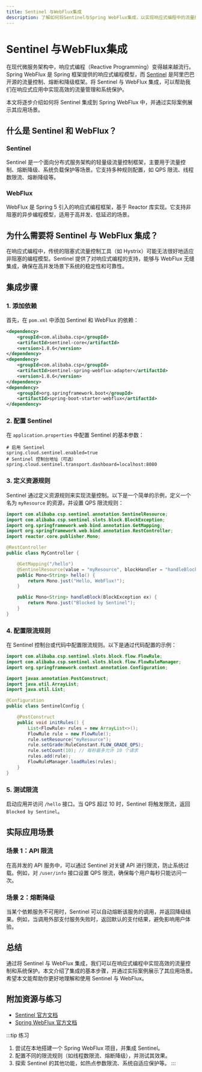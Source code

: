 ```yaml
---
title: Sentinel 与WebFlux集成
description: 了解如何将Sentinel与Spring WebFlux集成，以实现响应式编程中的流量控制、熔断和降级功能。
---
```


# Sentinel 与WebFlux集成

在现代微服务架构中，响应式编程（Reactive Programming）变得越来越流行。Spring WebFlux 是 Spring 框架提供的响应式编程模型，而 [Sentinel](https://sentinelguard.io/) 是阿里巴巴开源的流量控制、熔断和降级框架。将 Sentinel 与 WebFlux 集成，可以帮助我们在响应式应用中实现高效的流量管理和系统保护。

本文将逐步介绍如何将 Sentinel 集成到 Spring WebFlux 中，并通过实际案例展示其应用场景。

## 什么是 Sentinel 和 WebFlux？

### Sentinel
Sentinel 是一个面向分布式服务架构的轻量级流量控制框架，主要用于流量控制、熔断降级、系统负载保护等场景。它支持多种规则配置，如 QPS 限流、线程数限流、熔断降级等。

### WebFlux
WebFlux 是 Spring 5 引入的响应式编程框架，基于 Reactor 库实现。它支持非阻塞的异步编程模型，适用于高并发、低延迟的场景。

## 为什么需要将 Sentinel 与 WebFlux 集成？

在响应式编程中，传统的阻塞式流量控制工具（如 Hystrix）可能无法很好地适应非阻塞的编程模型。Sentinel 提供了对响应式编程的支持，能够与 WebFlux 无缝集成，确保在高并发场景下系统的稳定性和可靠性。

## 集成步骤

### 1. 添加依赖
首先，在 `pom.xml` 中添加 Sentinel 和 WebFlux 的依赖：

```xml
<dependency>
    <groupId>com.alibaba.csp</groupId>
    <artifactId>sentinel-core</artifactId>
    <version>1.8.6</version>
</dependency>
<dependency>
    <groupId>com.alibaba.csp</groupId>
    <artifactId>sentinel-spring-webflux-adapter</artifactId>
    <version>1.8.6</version>
</dependency>
<dependency>
    <groupId>org.springframework.boot</groupId>
    <artifactId>spring-boot-starter-webflux</artifactId>
</dependency>
```

### 2. 配置 Sentinel
在 `application.properties` 中配置 Sentinel 的基本参数：

```properties
# 启用 Sentinel
spring.cloud.sentinel.enabled=true
# Sentinel 控制台地址（可选）
spring.cloud.sentinel.transport.dashboard=localhost:8080
```

### 3. 定义资源规则
Sentinel 通过定义资源规则来实现流量控制。以下是一个简单的示例，定义一个名为 `myResource` 的资源，并设置 QPS 限流规则：

```java
import com.alibaba.csp.sentinel.annotation.SentinelResource;
import com.alibaba.csp.sentinel.slots.block.BlockException;
import org.springframework.web.bind.annotation.GetMapping;
import org.springframework.web.bind.annotation.RestController;
import reactor.core.publisher.Mono;

@RestController
public class MyController {

    @GetMapping("/hello")
    @SentinelResource(value = "myResource", blockHandler = "handleBlock")
    public Mono<String> hello() {
        return Mono.just("Hello, WebFlux!");
    }

    public Mono<String> handleBlock(BlockException ex) {
        return Mono.just("Blocked by Sentinel");
    }
}
```

### 4. 配置限流规则
在 Sentinel 控制台或代码中配置限流规则。以下是通过代码配置的示例：

```java
import com.alibaba.csp.sentinel.slots.block.flow.FlowRule;
import com.alibaba.csp.sentinel.slots.block.flow.FlowRuleManager;
import org.springframework.context.annotation.Configuration;

import javax.annotation.PostConstruct;
import java.util.ArrayList;
import java.util.List;

@Configuration
public class SentinelConfig {

    @PostConstruct
    public void initRules() {
        List<FlowRule> rules = new ArrayList<>();
        FlowRule rule = new FlowRule();
        rule.setResource("myResource");
        rule.setGrade(RuleConstant.FLOW_GRADE_QPS);
        rule.setCount(10); // 每秒最多允许 10 个请求
        rules.add(rule);
        FlowRuleManager.loadRules(rules);
    }
}
```

### 5. 测试限流
启动应用并访问 `/hello` 接口。当 QPS 超过 10 时，Sentinel 将触发限流，返回 `Blocked by Sentinel`。

## 实际应用场景

### 场景 1：API 限流
在高并发的 API 服务中，可以通过 Sentinel 对关键 API 进行限流，防止系统过载。例如，对 `/user/info` 接口设置 QPS 限流，确保每个用户每秒只能访问一次。

### 场景 2：熔断降级
当某个依赖服务不可用时，Sentinel 可以自动熔断该服务的调用，并返回降级结果。例如，当调用外部支付服务失败时，返回默认的支付结果，避免影响用户体验。

## 总结

通过将 Sentinel 与 WebFlux 集成，我们可以在响应式编程中实现高效的流量控制和系统保护。本文介绍了集成的基本步骤，并通过实际案例展示了其应用场景。希望本文能帮助你更好地理解和使用 Sentinel 与 WebFlux。

## 附加资源与练习

- [Sentinel 官方文档](https://sentinelguard.io/zh-cn/docs/introduction.html)
- [Spring WebFlux 官方文档](https://docs.spring.io/spring-framework/docs/current/reference/html/web-reactive.html)

:::tip 练习
1. 尝试在本地搭建一个 Spring WebFlux 项目，并集成 Sentinel。
2. 配置不同的限流规则（如线程数限流、熔断降级），并测试其效果。
3. 探索 Sentinel 的其他功能，如热点参数限流、系统自适应保护等。
:::